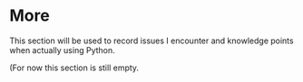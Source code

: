 # More

This section will be used to record issues I encounter and knowledge points when actually using Python.

(For now this section is still empty.